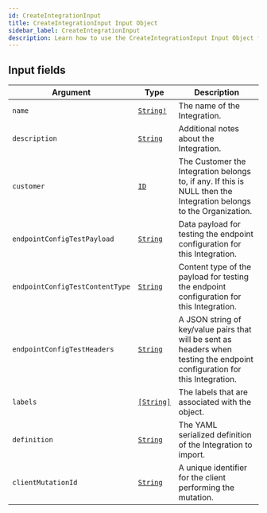 ```yaml
---
id: CreateIntegrationInput
title: CreateIntegrationInput Input Object
sidebar_label: CreateIntegrationInput
description: Learn how to use the CreateIntegrationInput Input Object for 's API.
---
```


## Input fields

| Argument                        | Type                                       | Description                                                                                                                 |
| ------------------------------- | ------------------------------------------ | --------------------------------------------------------------------------------------------------------------------------- |
| `name`                          | [`String!`](api/schema/scalar/String.mdx)  | The name of the Integration.                                                                                                |
| `description`                   | [`String`](api/schema/scalar/String.mdx)   | Additional notes about the Integration.                                                                                     |
| `customer`                      | [`ID`](api/schema/scalar/ID.mdx)           | The Customer the Integration belongs to, if any. If this is NULL then the Integration belongs to the Organization.          |
| `endpointConfigTestPayload`     | [`String`](api/schema/scalar/String.mdx)   | Data payload for testing the endpoint configuration for this Integration.                                                   |
| `endpointConfigTestContentType` | [`String`](api/schema/scalar/String.mdx)   | Content type of the payload for testing the endpoint configuration for this Integration.                                    |
| `endpointConfigTestHeaders`     | [`String`](api/schema/scalar/String.mdx)   | A JSON string of key/value pairs that will be sent as headers when testing the endpoint configuration for this Integration. |
| `labels`                        | [`[String]`](api/schema/scalar/String.mdx) | The labels that are associated with the object.                                                                             |
| `definition`                    | [`String`](api/schema/scalar/String.mdx)   | The YAML serialized definition of the Integration to import.                                                                |
| `clientMutationId`              | [`String`](api/schema/scalar/String.mdx)   | A unique identifier for the client performing the mutation.                                                                 |
